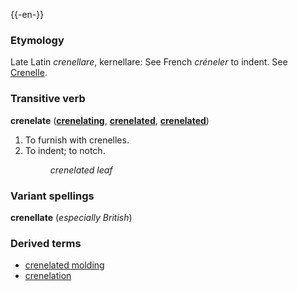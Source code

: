 {{-en-}}

===Etymology===
Late Latin ''crenellare'', kernellare: See French ''créneler'' to indent. See [[Crenelle]].

===Transitive verb===
'''crenelate''' ('''[[crenelating]]''', '''[[crenelated]]''', '''[[crenelated]]''')

#To furnish with crenelles.
#To indent; to notch.
#:''crenelated leaf''

===Variant spellings===
'''crenellate''' (''especially British'')

===Derived terms===
*[[crenelated molding]]
*[[crenelation]]